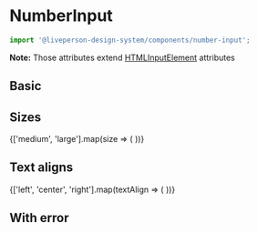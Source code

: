 


<Meta title="Components/Inputs/NumberInput" component={NumberInput} />

# NumberInput

```jsx
import '@liveperson-design-system/components/number-input';
```

<ArgsTable of={NumberInput} />

**Note:** Those attributes extend [HTMLInputElement](https://www.w3schools.com/tags/tag_input.asp) attributes

## Basic

<Preview>
  <lp-number-input theme="light" />
</Preview>

<Preview dark>
  <lp-number-input />
</Preview>

## Sizes

<Preview>
  {['medium', 'large'].map(size => (
    <lp-number-input key={size} theme="light" size={size} placeholder={size} value={2} />
  ))}
</Preview>

## Text aligns

<Preview>
  {['left', 'center', 'right'].map(textAlign => (
    <lp-number-input key={textAlign} theme="light" textAlign={textAlign} placeholder={textAlign} value={3} />
  ))}
</Preview>

## With error

<Preview>
  <lp-number-input theme="light" error value={4} />
</Preview>

<Preview dark>
  <lp-number-input error value={4} />
</Preview>
